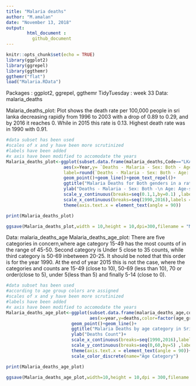 ---
title: "Malaria deaths"
author: "M.amalan"
date: "November 13, 2018"
output: 
        html_document :
          github_document
---

```{r setup, include=FALSE}
knitr::opts_chunk$set(echo = TRUE)
library(ggplot2)
library(ggrepel)
library(ggthemr)
ggthemr("flat")
load("Malaria.RData")
```

Packages : ggplot2, ggrepel, ggthemr
TidyTuesday : week 33
Data: malaria_deaths

Malaria_deaths_plot: Plot shows the death rate per 100,000 people in sri lanka decreasing rapidly from 1996 to 2003 with a drop of
                     0.89 to 0.29, and by 2016 it reaches 0. While in 2015 this rate is 0.13. Highest death rate was in 1990 with 
                     0.91.

```{r Deaths}
#data subset has been used
#scales of x and y have been more scrutinized
#labels have been added
#x axis have been modified to accomodate the years 
Malaria_deaths_plot<-ggplot(subset.data.frame(malaria_deaths,Code=="LKA"),
                      aes(x=Year,y= `Deaths - Malaria - Sex: Both - Age: Age-standardized (Rate) (per 100,000 people)`,
                      label=round(`Deaths - Malaria - Sex: Both - Age: Age-standardized (Rate) (per 100,000 people)`,2)))+
                      geom_point()+geom_line()+geom_text_repel()+
                      ggtitle("Malaria Deaths for Both genders in a rate over the years in Sri Lanka")+
                      ylab("Deaths - Malaria - Sex: Both -\n Age: Age-standardized (Rate) (per 100,000 people)")+
                      scale_y_continuous(breaks=seq(0.1,1,by=0.1) ,labels=seq(0.1,1,by=0.1))+
                      scale_x_continuous(breaks=seq(1990,2016),labels =seq(1990,2016))+
                      theme(axis.text.x = element_text(angle = 90))

print(Malaria_deaths_plot)

ggsave(Malaria_deaths_plot,width = 10,height = 10,dpi=300,filename = "Malaria_Deaths_Sri Lanka.png")
```

Data:  malaria_deaths_age
Malaria_deaths_age_plot: There are five categories in concern,where age category 15-49 has the most counts of in the range of
                          45-50. Second category is Under 5 close to 35 counts, while third category is 50-69 inbetween 20-25. 
                          It should be noted that this  order is for the year 1990. At the end of year 2015 this is not the case,
                          where the categories and counts are 15-49 (close to 10), 50-69 (less than 10), 70 or order(close to 5),
                          under 5(less than 5) and finally 5-14 (close to 0).
                          

```{r Deaths age}
#data subset has been used
#according to age group colors are assigned
#scales of x and y have been more scrutinized
#labels have been added
#x axis have been modified to accomodate the years 
Malaria_deaths_age_plot<-ggplot(subset.data.frame(malaria_deaths_age,code=="LKA"),
                                aes(x=year,y=deaths,color=factor(age_group)))+
                         geom_point()+geom_line()+
                         ggtitle("Malaria Deaths by age category in Sri Lanka over the years")+
                         ylab("Deaths Count")+
                         scale_x_continuous(breaks=seq(1990,2016),labels =seq(1990,2016))+
                         scale_y_continuous(breaks=seq(0,60,by=5) ,labels=seq(0,60,by=5))+
                         theme(axis.text.x = element_text(angle = 90))+
                         scale_color_discrete(name="Age Category")

print(Malaria_deaths_age_plot)

ggsave(Malaria_deaths_age_plot,width=10,height = 10,dpi = 300,filename = "Malaria Deaths Sri Lanka by Age.png")
```

